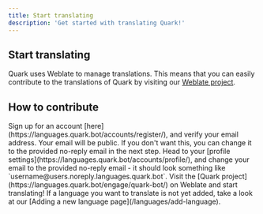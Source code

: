 ```yaml
---
title: Start translating
description: 'Get started with translating Quark!'
---
```


## Start translating

Quark uses Weblate to manage translations. This means that you can easily contribute to the translations of Quark by visiting our [Weblate project](https://languages.quark.bot/engage/quark-bot/).

## How to contribute

<Steps titleSize="h3">
    <Step title="Sign up for a Weblate account.">
        Sign up for an account [here](https://languages.quark.bot/accounts/register/), and verify your email address. 
        <Warning>Your email will be public. If you don't want this, you can change it to the provided no-reply email in the next step.</Warning>
    </Step>
    <Step title="Change your email to the provided no-reply email.">
        Head to your [profile settings](https://languages.quark.bot/accounts/profile/), and change your email to the provided no-reply email - it should look something like `username@users.noreply.languages.quark.bot`.
    </Step>
    <Step title="Start translating!">
        Visit the [Quark project](https://languages.quark.bot/engage/quark-bot/) on Weblate and start translating!
        <Tip>If a language you want to translate is not yet added, take a look at our [Adding a new language page](/languages/add-language).</Tip>
    </Step>
</Steps>